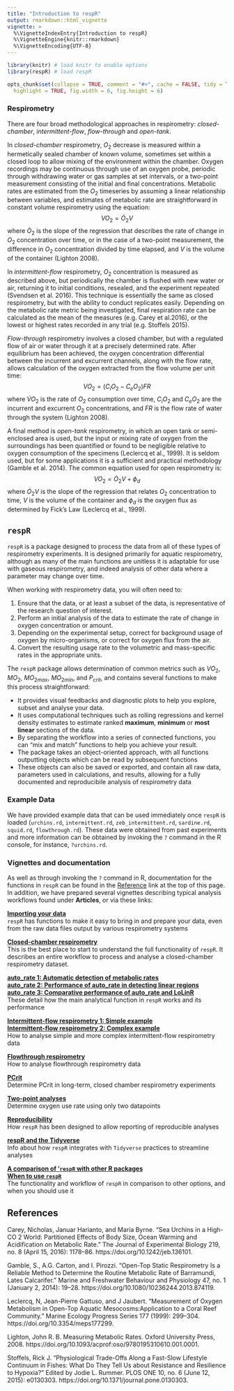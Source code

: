 ```yaml
---
title: "Introduction to respR"
output: rmarkdown::html_vignette
vignette: >
  %\VignetteIndexEntry{Introduction to respR}
  %\VignetteEngine{knitr::rmarkdown}
  %\VignetteEncoding{UTF-8}
---
```


```r
library(knitr) # load knitr to enable options
library(respR) # load respR

opts_chunk$set(collapse = TRUE, comment = "#>", cache = FALSE, tidy = TRUE, 
  highlight = TRUE, fig.width = 6, fig.height = 6)
```

### Respirometry

There are four broad methodological approaches in respirometry: *closed-chamber*, *intermittent-flow*, *flow-through* and *open-tank*. 

In *closed-chamber* respirometry, $O_2$ decrease is measured within a hermetically sealed chamber of known volume, sometimes set within a closed loop to allow mixing of the environment within the chamber. Oxygen recordings may be continuous through use of an oxygen probe, periodic through withdrawing water or gas samples at set intervals, or a two-point measurement consisting of the initial and final concentrations. Metabolic rates are estimated from the $O_2$ timeseries by assuming a linear relationship between variables, and estimates of metabolic rate are straightforward in constant volume respirometry using the equation: $$VO_2 = \dot O_2V$$ where $\dot O_2$ is the slope of the regression that describes the rate of change in $O_2$ concentration over time, or in the case of a two-point measurement, the difference in $O_2$ concentration divided by time elapsed, and $V$ is the volume of the container (Lighton 2008).

In *intermittent-flow* respirometry, $O_2$ concentration is measured as described above, but periodically the chamber is flushed with new water or air, returning it to initial conditions, resealed, and the experiment repeated (Svendsen et al. 2016). This technique is essentially the same as closed respirometry, but with the ability to conduct replicates easily. Depending on the metabolic rate metric being investigated, final respiration rate can be calculated as the mean of the measures (e.g. Carey et al.2016), or the lowest or highest rates recorded in any trial (e.g. Stoffels 2015).

*Flow-through* respirometry involves a closed chamber, but with a regulated flow of air or water through it at a precisely determined rate. After equilibrium has been achieved, the oxygen concentration differential between the incurrent and excurrent channels, along with the flow rate, allows calculation of the oxygen extracted from the flow volume per unit time: $$VO_2 = (C_iO_2 - C_eO_2)FR$$ where $\dot{V}O_2$ is the rate of $O_2$ consumption over time, $C_iO_2$ and $C_eO_2$ are the incurrent and excurrent $O_2$ concentrations, and $FR$ is the flow rate of water through the system (Lighton 2008).

A final method is *open-tank* respirometry, in which an open tank or semi-enclosed area is used, but the input or mixing rate of oxygen from the surroundings has been quantified or found to be negligible relative to oxygen consumption of the specimens (Leclercq et al., 1999). It is seldom used, but for some applications it is a sufficient and practical methodology (Gamble et al. 2014). The common equation used for open respirometry is: $$VO_2 = \dot O_2V + \phi_d$$ where $\dot O_2V$ is the slope of the regression that relates $O_2$ concentration to time, $V$ is the volume of the container and $\phi_d$ is the oxygen flux as determined by Fick's Law (Leclercq et al., 1999).


## `respR`

`respR` is a package designed to process the data from all of these types of respirometry experiments. It is designed primarily for aquatic respirometry, although as many of the main functions are unitless it is adaptable for use with gaseous respirometry, and indeed analysis of other data where a parameter may change over time. 

When working with respirometry data, you will often need to:

1. Ensure that the data, or at least a subset of the data, is representative of the research question of interest.
2. Perform an initial analysis of the data to estimate the rate of change in oxygen concentration or amount.
3. Depending on the experimental setup, correct for background usage of oxygen by micro-organisms, or correct for oxygen flux from the air.
4. Convert the resulting usage rate to the volumetric and mass-specific rates in the appropriate units.

The `respR` package allows determination of common metrics such as $VO_2$, $MO_2$, $MO_{2max}$, $MO_{2min}$, and $P_{crit}$, and contains several functions to make this process straightforward:

- It provides visual feedbacks and diagnostic plots to help you explore, subset and analyse your data.
- It uses computational techniques such as rolling regressions and kernel density estimates to estimate ranked **maximum**, **minimum** or **most linear** sections of the data.
- By separating the workflow into a series of connected functions, you can "mix and match" functions to help you achieve your result.
- The package takes an object-oriented approach, with all functions outputting objects which can be read by subsequent functions
- These objects can also be saved or exported, and contain all raw data, parameters used in calculations, and results, allowing for a fully documented and reproducibile analysis of respirometry data

### Example Data

We have provided example data that can be used immediately once `respR` is loaded (`urchins.rd`, `intermittent.rd`, `zeb_intermittent.rd`, `sardine.rd`, `squid.rd`,  `flowthrough.rd`). These data were obtained from past experiments and more information can be obtained by invoking the `?` command in the R console, for instance, `?urchins.rd`. 

### Vignettes and documentation 

As well as through invoking the `?` command in R, documentation for the functions in `respR` can be found in the [Reference](https://januarharianto.github.io/respR/reference/index.html) link at the top of this page. In addition, we have prepared several vignettes describing typical analysis workflows found under **Articles**, or via these links:

**[Importing your data](LINK)**  
`respR` has functions to make it easy to bring in and prepare your data, even from the raw data files output by various respirometry systems

**[Closed-chamber respirometry](LINK)**  
This is the best place to start to understand the full functionality of `respR`. It describes an entire workflow to process and analyse a closed-chamber respirometry dataset.
  
**[auto_rate 1: Automatic detection of metabolic rates](LINK)**  
**[auto_rate 2: Performance of auto_rate in detecting linear regions](LINK)**  
**[auto_rate 3: Comparative performance of auto_rate and LoLinR](LINK)**  
These detail how the main analytical function in `respR` works and its performance

**[Intermittent-flow respirometry 1: Simple example](LINK)**  
**[Intermittent-flow respirometry 2: Complex example](LINK)**  
How to analyse simple and more complex intermittent-flow respirometry data

**[Flowthrough respirometry](LINK)**  
How to analyse flowthrough respirometry data 

**[PCrit](LINK)**  
Determine PCrit in long-term, closed chamber respirometry experiments

**[Two-point analyses](LINK)**  
Determine oxygen use rate using only two datapoints

**[Reproducibility](LINK)**  
How `respR` has been designed to allow reporting of reproducible analyses

**[respR and the Tidyverse](LINK)**  
Info about how `respR` integrates with `Tidyverse` practices to streamline analyses

**[A comparison of '`respR` with other R packages](LINK)**  
**[When to use `respR`](LINK)**  
The functionality and workflow of `respR` in comparison to other options, and when you should use it


## References

Carey, Nicholas, Januar Harianto, and Maria Byrne. “Sea Urchins in a High-CO 2 World: Partitioned Effects of Body Size, Ocean Warming and Acidification on Metabolic Rate.” The Journal of Experimental Biology 219, no. 8 (April 15, 2016): 1178–86. https://doi.org/10.1242/jeb.136101.

Gamble, S., A.G. Carton, and I. Pirozzi. “Open-Top Static Respirometry Is a Reliable Method to Determine the Routine Metabolic Rate of Barramundi, Lates Calcarifer.” Marine and Freshwater Behaviour and Physiology 47, no. 1 (January 2, 2014): 19–28. https://doi.org/10.1080/10236244.2013.874119.

Leclercq, N, Jean-Pierre Gattuso, and J Jaubert. “Measurement of Oxygen Metabolism in Open-Top Aquatic Mesocosms:Application to a Coral Reef Community.” Marine Ecology Progress Series 177 (1999): 299–304. https://doi.org/10.3354/meps177299.

Lighton, John R. B. Measuring Metabolic Rates. Oxford University Press, 2008. https://doi.org/10.1093/acprof:oso/9780195310610.001.0001.

Stoffels, Rick J. “Physiological Trade-Offs Along a Fast-Slow Lifestyle Continuum in Fishes: What Do They Tell Us about Resistance and Resilience to Hypoxia?” Edited by Jodie L. Rummer. PLOS ONE 10, no. 6 (June 12, 2015): e0130303. https://doi.org/10.1371/journal.pone.0130303.
